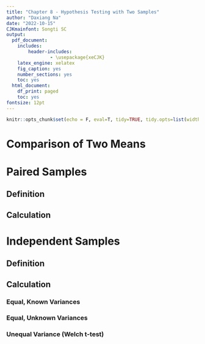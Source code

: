 ```yaml
---
title: "Chapter 8 - Hypothesis Testing with Two Samples"
author: "Daxiang Na"
date: "2022-10-15"
CJKmainfont: Songti SC
output: 
  pdf_document: 
    includes:
        header-includes:
                - \usepackage{xeCJK}
    latex_engine: xelatex
    fig_caption: yes
    number_sections: yes
    toc: yes
  html_document:
    df_print: paged
    toc: yes
fontsize: 12pt
---
```


```r
knitr::opts_chunk$set(echo = F, eval=T, tidy=TRUE, tidy.opts=list(width.cutoff=70))
```

# Comparison of Two Means

# Paired Samples

## Definition

## Calculation

# Independent Samples

## Definition

## Calculation

### Equal, Known Variances

### Equal, Unknown Variances

### Unequal Variance (Welch t-test)